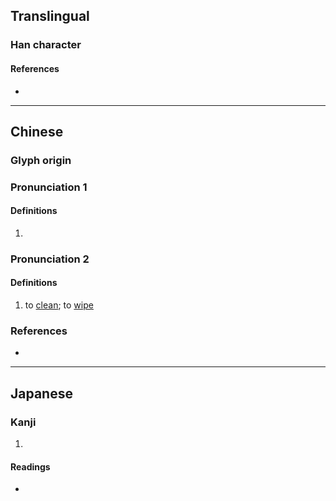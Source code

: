 {{also|捝}}
{{character info}}
==Translingual==

===Han character===
{{Han char|rn=64|rad=手|as=07|sn=10|four=58016|canj=QCRU|ids=⿰扌兌}}

====References====
* {{Han ref|kx=0431.190|dkj=12083|dj=0780.260|hdz=31887.070|uh=6329|ud=25385|bh=D1BE|bd=53694}}

----

==Chinese==
{{zh-forms|s=捝}}

===Glyph origin===
{{Han etym}}

===Pronunciation 1===
{{zh-pron
|m=tuō
|c=tyut3
|mn=thoah
|mc=y
|oc=y
|cat=
}}

====Definitions====
{{zh-hanzi}}

# {{zh-alt-form|脫|to [[remove]]; to [[escape]]}}

===Pronunciation 2===
{{zh-pron
|m=shuì
|c=seoi3
|mn=òe
|mc=n
|oc=n
|cat=
}}

====Definitions====
{{zh-hanzi}}

# {{lb|zh|literary}} to [[clean]]; to [[wipe]]

===References===
* {{R:yue:mfccd}}

----

==Japanese==

===Kanji===
{{ja-kanji|grade=|rs=手07}}

# {{rfdef|ja|sort=手07}}

====Readings====
* {{ja-readings|on=[[たつ]] (tatsu), [[たち]] (tachi), [[せい]] (sei), [[えい]] (ei)|kun=[[とく]] (toku)}}